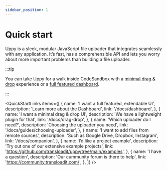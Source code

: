 ```yaml
---
sidebar_position: 1
---
```



# Quick start

Uppy is a sleek, modular JavaScript file uploader that integrates seamlessly
with any application. It’s fast, has a comprehensible API and lets you worry
about more important problems than building a file uploader.

:::tip

You can take Uppy for a walk inside CodeSandbox with a
[minimal drag & drop](https://codesandbox.io/s/uppy-drag-drop-gyewzx?file=/src/index.js)
experience or a
[full featured dashboard](https://codesandbox.io/s/uppy-dashboard-xpxuhd).

:::

<QuickStartLinks
	items={[
		{
			name: 'I want a full featured, extendable UI',
			description: 'Learn more about the Dashboard',
			link: '/docs/dashboard',
		},
		{
			name: 'I want a minimal drag & drop UI',
			description: 'We have a lightweight plugin for that',
			link: '/docs/drag-drop',
		},
		{
			name: 'Which uploader do I need?',
			description: 'Choosing the uploader you need',
			link: '/docs/guides/choosing-uploader',
		},
		{
			name: 'I want to add files from remote sources',
			description: 'Such as Google Drive, Dropbox, Instagram',
			link: '/docs/companion',
		},
		{
			name: 'I’d like a project example',
			description: 'Try out one of our extensive example projects',
			link: 'https://github.com/transloadit/uppy/tree/main/examples',
		},
		{
			name: 'I have a question',
			description: 'Our cummunity forum is there to help',
			link: 'https://community.transloadit.com/',
		},
	]}
/>
